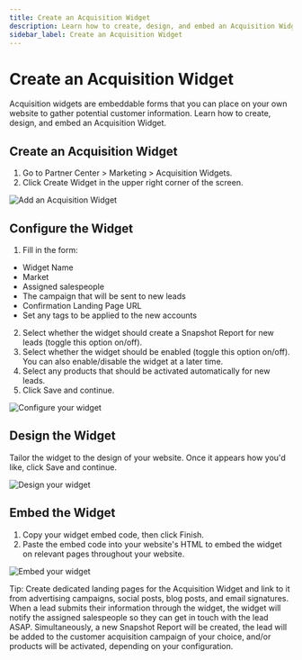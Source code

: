 ```yaml
---
title: Create an Acquisition Widget
description: Learn how to create, design, and embed an Acquisition Widget to grow your customer base.
sidebar_label: Create an Acquisition Widget
---
```


# Create an Acquisition Widget

Acquisition widgets are embeddable forms that you can place on your own website to gather potential customer information. Learn how to create, design, and embed an Acquisition Widget.

## Create an Acquisition Widget

1. Go to Partner Center > Marketing > Acquisition Widgets.
2. Click Create Widget in the upper right corner of the screen.

![Add an Acquisition Widget](./img/marketing-acquisition-widgets/add-acquisition-widget.jpg)

## Configure the Widget

1. Fill in the form:
- Widget Name
- Market
- Assigned salespeople
- The campaign that will be sent to new leads
- Confirmation Landing Page URL
- Set any tags to be applied to the new accounts
2. Select whether the widget should create a Snapshot Report for new leads (toggle this option on/off).
3. Select whether the widget should be enabled (toggle this option on/off). You can also enable/disable the widget at a later time.
4. Select any products that should be activated automatically for new leads.
5. Click Save and continue.

![Configure your widget](./img/marketing-acquisition-widgets/configure-widget.jpg)

## Design the Widget

Tailor the widget to the design of your website. Once it appears how you'd like, click Save and continue.

![Design your widget](./img/marketing-acquisition-widgets/design-widget.jpg)

## Embed the Widget

1. Copy your widget embed code, then click Finish.
2. Paste the embed code into your website's HTML to embed the widget on relevant pages throughout your website.

![Embed your widget](./img/marketing-acquisition-widgets/embed-widget.jpg)

Tip: Create dedicated landing pages for the Acquisition Widget and link to it from advertising campaigns, social posts, blog posts, and email signatures.
When a lead submits their information through the widget, the widget will notify the assigned salespeople so they can get in touch with the lead ASAP. Simultaneously, a new Snapshot Report will be created, the lead will be added to the customer acquisition campaign of your choice, and/or products will be activated, depending on your configuration.